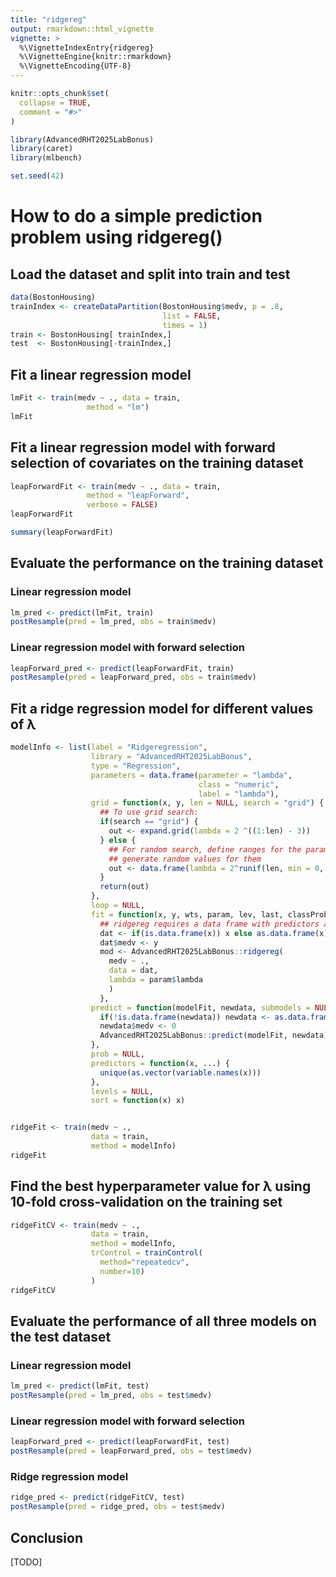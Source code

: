 ```yaml
---
title: "ridgereg"
output: rmarkdown::html_vignette
vignette: >
  %\VignetteIndexEntry{ridgereg}
  %\VignetteEngine{knitr::rmarkdown}
  %\VignetteEncoding{UTF-8}
---
```


```r
knitr::opts_chunk$set(
  collapse = TRUE,
  comment = "#>"
)
```

```r
library(AdvancedRHT2025LabBonus)
library(caret)
library(mlbench)

set.seed(42)
```

# How to do a simple prediction problem using ridgereg()
## Load the dataset and split into train and test
```r
data(BostonHousing)
trainIndex <- createDataPartition(BostonHousing$medv, p = .8, 
                                  list = FALSE, 
                                  times = 1)
train <- BostonHousing[ trainIndex,]
test  <- BostonHousing[-trainIndex,]
```

## Fit a linear regression model
```r
lmFit <- train(medv ~ ., data = train, 
                 method = "lm")
lmFit
```

## Fit a linear regression model with forward selection of covariates on the training dataset
```r

leapForwardFit <- train(medv ~ ., data = train, 
                 method = "leapForward", 
                 verbose = FALSE)
leapForwardFit
```

```r
summary(leapForwardFit)
```

## Evaluate the performance on the training dataset
### Linear regression model
```r
lm_pred <- predict(lmFit, train)
postResample(pred = lm_pred, obs = train$medv)
```
### Linear regression model with forward selection
```r
leapForward_pred <- predict(leapForwardFit, train)
postResample(pred = leapForward_pred, obs = train$medv)
```

## Fit a ridge regression model for different values of λ
```r
modelInfo <- list(label = "Ridgeregression",
                  library = "AdvancedRHT2025LabBonus",
                  type = "Regression",
                  parameters = data.frame(parameter = "lambda",
                                          class = "numeric",
                                          label = "lambda"),
                  grid = function(x, y, len = NULL, search = "grid") {
                    ## To use grid search:
                    if(search == "grid") {
                      out <- expand.grid(lambda = 2 ^((1:len) - 3))
                    } else {
                      ## For random search, define ranges for the parameters then
                      ## generate random values for them
                      out <- data.frame(lambda = 2^runif(len, min = 0, max = 1))
                    }
                    return(out)
                  },
                  loop = NULL,
                  fit = function(x, y, wts, param, lev, last, classProbs, ...) {          
                    ## ridgereg requires a data frame with predictors and response
                    dat <- if(is.data.frame(x)) x else as.data.frame(x)
                    dat$medv <- y
                    mod <- AdvancedRHT2025LabBonus::ridgereg(
                      medv ~ .,
                      data = dat,
                      lambda = param$lambda
                      )
                    },
                  predict = function(modelFit, newdata, submodels = NULL) {
                    if(!is.data.frame(newdata)) newdata <- as.data.frame(newdata)
                    newdata$medv <- 0
                    AdvancedRHT2025LabBonus::predict(modelFit, newdata)
                  },
                  prob = NULL,
                  predictors = function(x, ...) {
                    unique(as.vector(variable.names(x)))
                  },
                  levels = NULL,
                  sort = function(x) x)


ridgeFit <- train(medv ~ ., 
                  data = train, 
                  method = modelInfo)
ridgeFit


```

## Find the best hyperparameter value for λ using 10-fold cross-validation on the training set
```r
ridgeFitCV <- train(medv ~ ., 
                  data = train, 
                  method = modelInfo,
                  trControl = trainControl(
                    method="repeatedcv", 
                    number=10)
                  )
ridgeFitCV
```

## Evaluate the performance of all three models on the test dataset
### Linear regression model
```r
lm_pred <- predict(lmFit, test)
postResample(pred = lm_pred, obs = test$medv)
```
### Linear regression model with forward selection
```r
leapForward_pred <- predict(leapForwardFit, test)
postResample(pred = leapForward_pred, obs = test$medv)
```
### Ridge regression model
```r
ridge_pred <- predict(ridgeFitCV, test)
postResample(pred = ridge_pred, obs = test$medv)
```


## Conclusion
[TODO]
